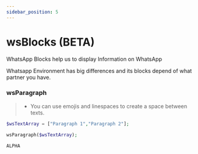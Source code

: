 ```yaml
---
sidebar_position: 5
---
```


# wsBlocks (BETA)


WhatsApp Blocks help us to display Information on WhatsApp

Whatsapp Environment has big differences and its blocks depend of what partner you have.

### wsParagraph

> - You can use emojis and linespaces to create a space between texts.

<Tabs>
<TabItem value="simple" label="One Paragraph">

<Tabs>
<TabItem value="php" label="PHP">

```php
$wsTextArray = ["Paragraph 1","Paragraph 2"];

wsParagraph($wsTextArray);
```

</TabItem>
<TabItem value="nodejs" label="Node.js">

```nodejs
ALPHA
```

</TabItem>
</Tabs>

</TabItem>
<TabItem value="complex" label="Two or More Paragraphs">

</TabItem>
</Tabs>

